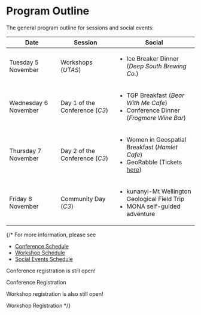 <Title>FOSS4G 2025 - Program Outline</Title>

<HeaderImage url="imgs/main-room.jpg" positionY="20%"  />

# Program Outline

The general program outline for sessions and social events:

| Date                 | Session                             | Social                                                                                                                                                                  |
| -------------------- | ----------------------------------- | ----------------------------------------------------------------------------------------------------------------------------------------------------------------------- |
| Tuesday 5 November   | Workshops (<i>UTAS</i>)             | <ul><li>Ice Breaker Dinner (_Deep South Brewing Co._)</li></ul>                                                                                                         |
| Wednesday 6 November | Day 1 of the Conference (<i>C3</i>) | <ul><li>TGP Breakfast (_Bear With Me Cafe_)</li><li> Conference Dinner (_Frogmore Wine Bar_)</li></ul>                                                                  |
| Thursday 7 November  | Day 2 of the Conference (<i>C3</i>) | <ul><li>Women in Geospatial Breakfast (_Hamlet Cafe_)</li><li>GeoRabble (Tickets [here](https://ti.to/osgeo-oceania/foss4g-sotm-oceania-2024/with/georabble))</li></ul> |
| Friday 8 November    | Community Day (<i>C3</i>)           | <ul><li>kunanyi-Mt Wellington Geological Field Trip</li><li>MONA self-guided adventure </li></ul>      


<FooterImage url="imgs/2025/auckland.jpg" positionY="35%" height="300px" />

{/* For more information, please see

- [Conference Schedule](program/schedule)
- [Workshop Schedule](program/workshops)
- [Social Events Schedule](program/social-events)

Conference registration is still open!

<StyledButton target="https://ti.to/osgeo-oceania/foss4g-sotm-oceania-2024">
  Conference Registration
</StyledButton>

Workshop registration is also still open!

<StyledButton target="https://ti.to/osgeo-oceania/foss4g-sotm-oceania-2024-workshops">
  Workshop Registration
</StyledButton> */}
